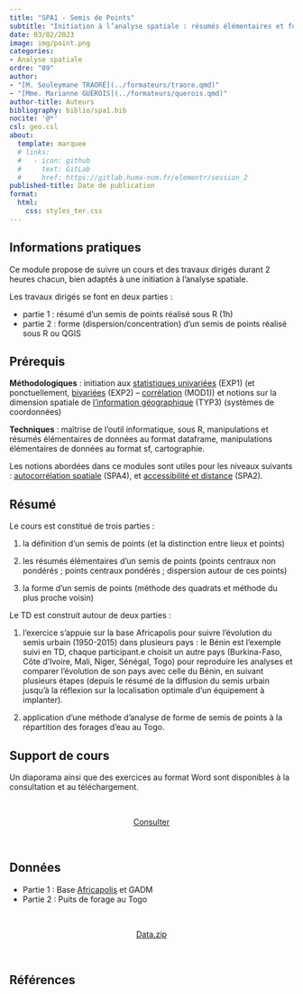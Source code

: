 ```yaml
---
title: "SPA1 - Semis de Points"
subtitle: "Initiation à l’analyse spatiale : résumés élémentaires et formes de semis de points"
date: 03/02/2023
image: img/point.png
categories: 
- Analyse spatiale
ordre: "09" 
author: 
- "[M. Souleymane TRAORÉ](../formateurs/traore.qmd)"
- "[Mme. Marianne GUÉROIS](../formateurs/querois.qmd)"
author-title: Auteurs
bibliography: biblio/spa1.bib
nocite: '@*'
csl: geo.csl
about:
  template: marquee
  # links:
  #   - icon: github
  #     text: GitLab
  #     href: https://gitlab.huma-num.fr/elementr/session_2
published-title: Date de publication 
format:
  html: 
    css: styles_ter.css
---
```


<!-- ::: {#contrib} -->

<!-- ### Contributeur·rice·s -->

<!-- Hugues Pecout, ... -->

<!-- ::: -->

<div>

## <i class="bi bi-info-circle"></i> Informations pratiques

Ce module propose de suivre un cours et des travaux dirigés durant 2 heures chacun, bien adaptés à une initiation à l'analyse spatiale.

Les travaux dirigés se font en deux parties :

-   partie 1 : résumé d'un semis de points réalisé sous R (1h)
-   partie 2 : forme (dispersion/concentration) d'un semis de points réalisé sous R ou QGIS

</div>

## <i class="bi bi-ui-checks-grid"></i> Prérequis

**Méthodologiques** : initiation aux [statistiques univariées](exp1_uni.qmd) (EXP1) (et ponctuellement, [bivariées](exp2_biv.qmd) (EXP2) -- [corrélation](mod1_quanti.qmd) (MOD1)) et notions sur la dimension spatiale de [l'information géographique](typ3_ig.qmd) (TYP3) (systèmes de coordonnées)

**Techniques** : maîtrise de l'outil informatique, sous R, manipulations et résumés élémentaires de données au format dataframe, manipulations élémentaires de données au format sf, cartographie.

Les notions abordées dans ce modules sont utiles pour les niveaux suivants : [autocorrélation spatiale](spa4_aut.qmd) (SPA4), et [accessibilité et distance](spa2_dis.qmd) (SPA2).

## <i class="bi bi-bookmark"></i> Résumé

Le cours est constitué de trois parties :

1.  la définition d'un semis de points (et la distinction entre lieux et points)

2.  les résumés élémentaires d'un semis de points (points centraux non pondérés ; points centraux pondérés ; dispersion autour de ces points)

3.  la forme d'un semis de points (méthode des quadrats et méthode du plus proche voisin)

Le TD est construit autour de deux parties :

1.  l'exercice s'appuie sur la base Africapolis pour suivre l'évolution du semis urbain (1950-2015) dans plusieurs pays : le Bénin est l'exemple suivi en TD, chaque participant.e choisit un autre pays (Burkina-Faso, Côte d'Ivoire, Mali, Niger, Sénégal, Togo) pour reproduire les analyses et comparer l'évolution de son pays avec celle du Bénin, en suivant plusieurs étapes (depuis le résumé de la diffusion du semis urbain jusqu'à la réflexion sur la localisation optimale d'un équipement à implanter).

2.  application d'une méthode d'analyse de forme de semis de points à la répartition des forages d'eau au Togo.

## <i class="bi bi-person-video3"></i> Support de cours

Un diaporama ainsi que des exercices au format Word sont disponibles à la consultation et au téléchargement.

<!--  -->

<!-- <object class="slide" data="support/introR_seance2_diapo.pdf" type="application/pdf"> -->

<!-- <iframe class="slide" src="https://meghan.rbind.io/slides/neair/neair.html#/title-slide"> -->

<!-- </iframe> -->

<!-- ::: {#url} -->

<!-- <i class="bi bi-cloud-arrow-down-fill"></i> [Télécharger</i>]() -->

<!-- ::: -->

<!-- </object> -->

<!--  -->

<!-- ## <i class="bi bi-person-video3"></i> Support de TD -->

<!-- Quam ob rem cave Catoni anteponas ne istum quidem ipsum, quem Apollo, ut ais, sapientissimum iudicavit; huius enim facta, illius dicta laudantur. De me autem, ut iam cum utroque vestrum loquar, sic habetote. -->

\

<center><a href="" class="btn btn-warning" role="button" aria-disabled="true" target="_blank" rel="noopener noreferrer"><i class="bi bi-eye"></i> Consulter</a></center>

\

## <i class="bi bi-clipboard-data"></i> Données

-   Partie 1 : Base [Africapolis](../donnees/vil_afric_2015.qmd) et GADM
-   Partie 2 : Puits de forage au Togo

\

<center><a href="" class="btn btn-info" role="button" aria-disabled="true" target="_blank" rel="noopener noreferrer"><i class="bi bi-cloud-arrow-down"></i> Data.zip</a></center>

\

## <i class="bi bi-file-earmark-text"></i> Références

::: {#refs}
:::
